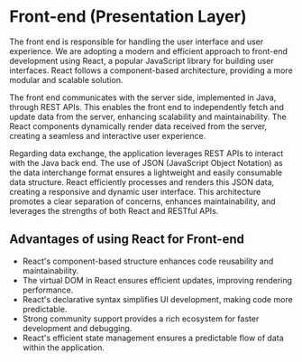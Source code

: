 # Front-end (Presentation Layer)

The front end is responsible for handling the user interface and user experience. We are adopting a modern and efficient approach to front-end development using React, a popular JavaScript library for building user interfaces. React follows a component-based architecture, providing a more modular and scalable solution.

The front end communicates with the server side, implemented in Java, through REST APIs. This enables the front end to independently fetch and update data from the server, enhancing scalability and maintainability. The React components dynamically render data received from the server, creating a seamless and interactive user experience.

Regarding data exchange, the application leverages REST APIs to interact with the Java back end. The use of JSON (JavaScript Object Notation) as the data interchange format ensures a lightweight and easily consumable data structure. React efficiently processes and renders this JSON data, creating a responsive and dynamic user interface. This architecture promotes a clear separation of concerns, enhances maintainability, and leverages the strengths of both React and RESTful APIs.

## Advantages of using React for Front-end

- React's component-based structure enhances code reusability and maintainability.
- The virtual DOM in React ensures efficient updates, improving rendering performance.
- React's declarative syntax simplifies UI development, making code more predictable.
- Strong community support provides a rich ecosystem for faster development and debugging.
- React's efficient state management ensures a predictable flow of data within the application.
